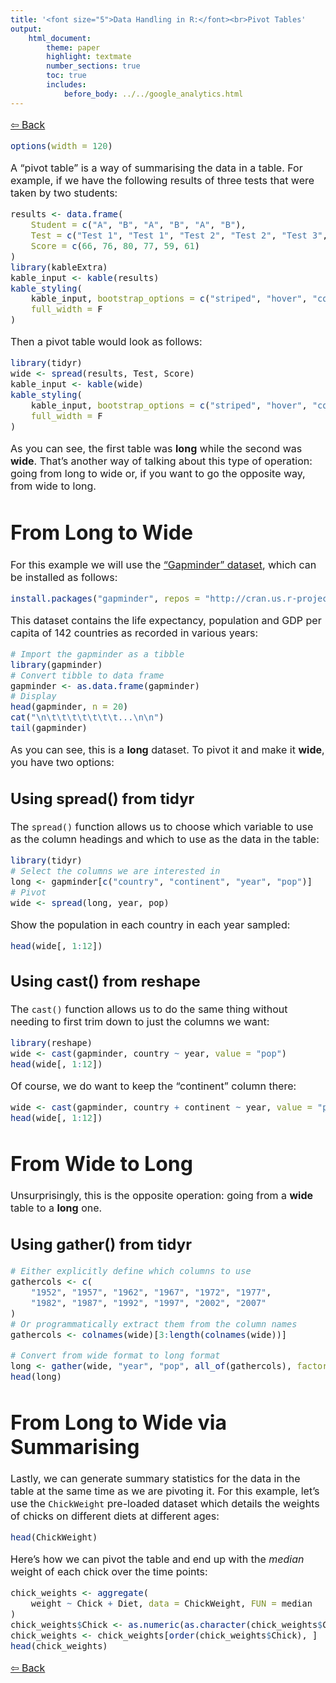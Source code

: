 ```yaml
---
title: '<font size="5">Data Handling in R:</font><br>Pivot Tables'
output:
    html_document:
        theme: paper
        highlight: textmate
        number_sections: true
        toc: true
        includes:
            before_body: ../../google_analytics.html
---
```


<font size="3">

[⇦ Back](../../R.html)

```r
options(width = 120)
```

A "pivot table" is a way of summarising the data in a table. For example, if we have the following results of three tests that were taken by two students:

```r
results <- data.frame(
    Student = c("A", "B", "A", "B", "A", "B"),
    Test = c("Test 1", "Test 1", "Test 2", "Test 2", "Test 3", "Test 3"),
    Score = c(66, 76, 80, 77, 59, 61)
)
library(kableExtra)
kable_input <- kable(results)
kable_styling(
    kable_input, bootstrap_options = c("striped", "hover", "condensed"),
    full_width = F
)
```

Then a pivot table would look as follows:

```r
library(tidyr)
wide <- spread(results, Test, Score)
kable_input <- kable(wide)
kable_styling(
    kable_input, bootstrap_options = c("striped", "hover", "condensed"),
    full_width = F
)
```

As you can see, the first table was **long** while the second was **wide**. That's another way of talking about this type of operation: going from long to wide or, if you want to go the opposite way, from wide to long.

From Long to Wide
=================
For this example we will use the ["Gapminder" dataset](https://cran.r-project.org/web/packages/gapminder/README.html), which can be installed as follows:

```r
install.packages("gapminder", repos = "http://cran.us.r-project.org")
```

This dataset contains the life expectancy, population and GDP per capita of 142 countries as recorded in various years:

```r
# Import the gapminder as a tibble
library(gapminder)
# Convert tibble to data frame
gapminder <- as.data.frame(gapminder)
# Display
head(gapminder, n = 20)
cat("\n\t\t\t\t\t\t\t...\n\n")
tail(gapminder)
```

As you can see, this is a **long** dataset. To pivot it and make it **wide**, you have two options:

Using spread() from tidyr
-------------------------
The `spread()` function allows us to choose which variable to use as the column headings and which to use as the data in the table:

```r
library(tidyr)
# Select the columns we are interested in
long <- gapminder[c("country", "continent", "year", "pop")]
# Pivot
wide <- spread(long, year, pop)
```

Show the population in each country in each year sampled:

```r
head(wide[, 1:12])
```

Using cast() from reshape
-------------------------
The `cast()` function allows us to do the same thing without needing to first trim down to just the columns we want:

```r
library(reshape)
wide <- cast(gapminder, country ~ year, value = "pop")
head(wide[, 1:12])
```

Of course, we do want to keep the "continent" column there:

```r
wide <- cast(gapminder, country + continent ~ year, value = "pop")
head(wide[, 1:12])
```

From Wide to Long
=================
Unsurprisingly, this is the opposite operation: going from a **wide** table to a **long** one.

Using gather() from tidyr
-------------------------
```r
# Either explicitly define which columns to use
gathercols <- c(
    "1952", "1957", "1962", "1967", "1972", "1977",
    "1982", "1987", "1992", "1997", "2002", "2007"
)
# Or programmatically extract them from the column names
gathercols <- colnames(wide)[3:length(colnames(wide))]

# Convert from wide format to long format
long <- gather(wide, "year", "pop", all_of(gathercols), factor_key = TRUE)
head(long)
```

From Long to Wide via Summarising
=================================
Lastly, we can generate summary statistics for the data in the table at the same time as we are pivoting it. For this example, let's use the `ChickWeight` pre-loaded dataset which details the weights of chicks on different diets at different ages:

```r
head(ChickWeight)
```

Here's how we can pivot the table and end up with the *median* weight of each chick over the time points:

```r
chick_weights <- aggregate(
    weight ~ Chick + Diet, data = ChickWeight, FUN = median
)
chick_weights$Chick <- as.numeric(as.character(chick_weights$Chick))
chick_weights <- chick_weights[order(chick_weights$Chick), ]
head(chick_weights)
```

[⇦ Back](../../R.html)

</font>
